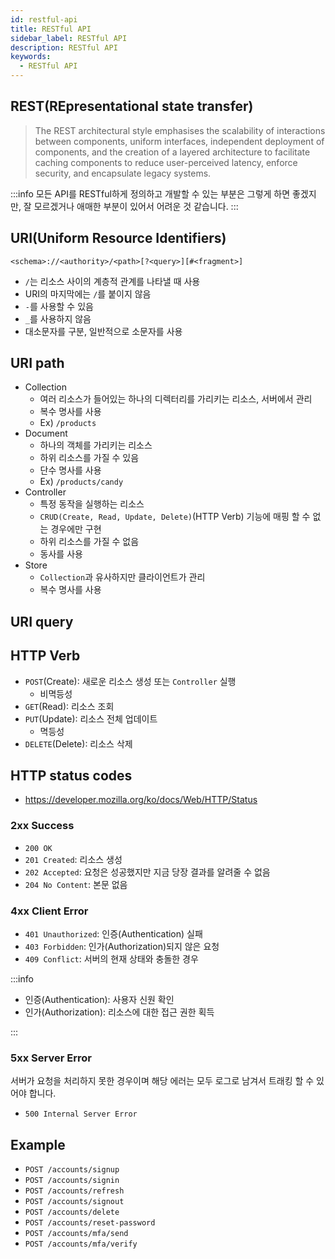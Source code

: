 ```yaml
---
id: restful-api
title: RESTful API
sidebar_label: RESTful API
description: RESTful API
keywords:
  - RESTful API
---
```


## REST(REpresentational state transfer)

> The REST architectural style emphasises the scalability of interactions between components, uniform interfaces, independent deployment of components, and the creation of a layered architecture to facilitate caching components to reduce user-perceived latency, enforce security, and encapsulate legacy systems.

:::info
모든 API를 RESTful하게 정의하고 개발할 수 있는 부분은 그렇게 하면 좋겠지만, 잘 모르겠거나 애매한 부분이 있어서 어려운 것 같습니다.
:::

## URI(Uniform Resource Identifiers)

`<schema>://<authority>/<path>[?<query>][#<fragment>]`

- `/`는 리소스 사이의 계층적 관계를 나타낼 때 사용
- URI의 마지막에는 `/`를 붙이지 않음
- `-`를 사용할 수 있음
- `_`를 사용하지 않음
- 대소문자를 구분, 일반적으로 소문자를 사용

## URI path

- Collection
  - 여러 리소스가 들어있는 하나의 디렉터리를 가리키는 리소스, 서버에서 관리
  - 복수 명사를 사용
  - Ex) `/products`
- Document
  - 하나의 객체를 가리키는 리소스
  - 하위 리소스를 가질 수 있음
  - 단수 명사를 사용
  - Ex) `/products/candy`
- Controller
  - 특정 동작을 실행하는 리소스
  - `CRUD(Create, Read, Update, Delete)`(HTTP Verb) 기능에 매핑 할 수 없는 경우에만 구현
  - 하위 리소스를 가질 수 없음
  - 동사를 사용
- Store
  - `Collection`과 유사하지만 클라이언트가 관리
  - 복수 명사를 사용

## URI query

## HTTP Verb

- `POST`(Create): 새로운 리소스 생성 또는 `Controller` 실행
  - 비멱등성
- `GET`(Read): 리소스 조회
- `PUT`(Update): 리소스 전체 업데이트
  - 멱등성
- `DELETE`(Delete): 리소스 삭제

## HTTP status codes

- https://developer.mozilla.org/ko/docs/Web/HTTP/Status

### 2xx Success

- `200 OK`
- `201 Created`: 리소스 생성
- `202 Accepted`: 요청은 성공했지만 지금 당장 결과를 알려줄 수 없음
- `204 No Content`: 본문 없음

### 4xx Client Error

- `401 Unauthorized`: 인증(Authentication) 실패
- `403 Forbidden`: 인가(Authorization)되지 않은 요청
- `409 Conflict`: 서버의 현재 상태와 충돌한 경우

:::info

- 인증(Authentication): 사용자 신원 확인
- 인가(Authorization): 리소스에 대한 접근 권한 획득

:::

### 5xx Server Error

서버가 요청을 처리하지 못한 경우이며 해당 에러는 모두 로그로 남겨서 트래킹 할 수 있어야 합니다.

- `500 Internal Server Error`

## Example

- `POST /accounts/signup`
- `POST /accounts/signin`
- `POST /accounts/refresh`
- `POST /accounts/signout`
- `POST /accounts/delete`
- `POST /accounts/reset-password`
- `POST /accounts/mfa/send`
- `POST /accounts/mfa/verify`
